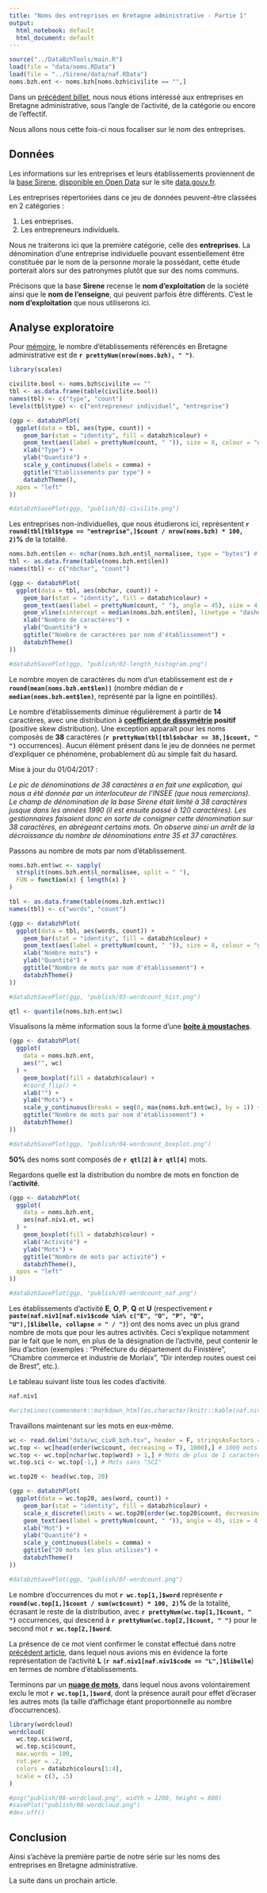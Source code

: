 ```yaml
---
title: "Noms des entreprises en Bretagne administrative - Partie 1"
output:
  html_notebook: default
  html_document: default
---
```


```r
source("../DataBzhTools/main.R")
load(file = "data/noms.RData")
load(file = "../Sirene/data/naf.RData")
noms.bzh.ent <- noms.bzh[noms.bzh$civilite == "",]
```

Dans un [précédent billet](http://data-bzh.fr/entreprises-bretagne-administrative/), nous nous étions intéressé aux entreprises en Bretagne administrative, sous l'angle de l'activité, de la catégorie ou encore de l'effectif.

Nous allons nous cette fois-ci nous focaliser sur le nom des entreprises.

## Données

Les informations sur les entreprises et leurs établissements proviennent de la [base Sirene](http://www.sirene.fr/), [disponible en Open Data](http://www.data.gouv.fr/fr/datasets/base-sirene-des-entreprises-et-de-leurs-etablissements-siren-siret/) sur le site [data.gouv.fr](http://www.data.gouv.fr/).

Les entreprises répertoriées dans ce jeu de données peuvent-être classées en 2 catégories :

1. Les entreprises.
2. Les entrepreneurs individuels.

Nous ne traiterons ici que la première catégorie, celle des **entreprises**. La dénomination d'une entreprise individuelle pouvant essentiellement être constituée par le nom de la personne morale la possédant, cette étude porterait alors sur des patronymes plutôt que sur des noms communs.

Précisons que la base **Sirene** recense le **nom d'exploitation** de la société ainsi que le **nom de l'enseigne**, qui peuvent parfois être différents. C'est le **nom d'exploitation** que nous utiliserons ici.

## Analyse exploratoire

Pour [mémoire](http://data-bzh.fr/entreprises-bretagne-administrative/), le nombre d’établissements référencés en Bretagne administrative est de **`r prettyNum(nrow(noms.bzh), " ")`**.

```r
library(scales)

civilite.bool <- noms.bzh$civilite == ""
tbl <- as.data.frame(table(civilite.bool))
names(tbl) <- c("type", "count")
levels(tbl$type) <- c("entrepreneur individuel", "entreprise")

(ggp <- databzhPlot(
  ggplot(data = tbl, aes(type, count)) +
    geom_bar(stat = "identity", fill = databzh$colour) +
    geom_text(aes(label = prettyNum(count, " ")), size = 8, colour = "grey50") +
    xlab("Type") +
    ylab("Quantité") +
    scale_y_continuous(labels = comma) +
    ggtitle("Etablissements par type") +
    databzhTheme(),
  xpos = "left"
))

#databzhSavePlot(ggp, "publish/01-civilite.png")
```

Les entreprises non-individuelles, que nous étudierons ici, représentent **`r round(tbl[tbl$type == "entreprise",]$count / nrow(noms.bzh) * 100, 2)`%** de la totalité.

```r
noms.bzh.ent$len <- nchar(noms.bzh.ent$l_normalisee, type = "bytes") # type = "bytes" pour les caractères Unicode
tbl <- as.data.frame(table(noms.bzh.ent$len))
names(tbl) <- c("nbchar", "count")

(ggp <- databzhPlot(
  ggplot(data = tbl, aes(nbchar, count)) +
    geom_bar(stat = "identity", fill = databzh$colour) +
    geom_text(aes(label = prettyNum(count, " "), angle = 45), size = 4, colour = "grey50") +
    geom_vline(xintercept = median(noms.bzh.ent$len), linetype = "dashed") +
    xlab("Nombre de caractères") +
    ylab("Quantité") +
    ggtitle("Nombre de caractères par nom d'établissement") +
    databzhTheme()
))

#databzhSavePlot(ggp, "publish/02-length_histogram.png")
```

Le nombre moyen de caractères du nom d'un établissement est de **`r round(mean(noms.bzh.ent$len))`** (nombre médian de **`r median(noms.bzh.ent$len)`**, représenté par la ligne en pointillés).

Le nombre d'établissements diminue régulièrement à partir de **14** caractères, avec une distribution à **[coefficient de dissymétrie](https://en.wikipedia.org/wiki/Skewness) positif** (positive skew distribution). Une exception apparaît pour les noms composés de **38** caractères (**`r prettyNum(tbl[tbl$nbchar == 38,]$count, " ")`** occurrences). Aucun élément présent dans le jeu de données ne permet d'expliquer ce phénomène, probablement dû au simple fait du hasard.

Mise à jour du 01/04/2017 :

*Le pic de dénominations de 38 caractères a en fait une explication, qui nous a été donnée par un interlocuteur de l'INSEE (que nous remercions). Le champ de dénomination de la base Sirene était limité à 38 caractères jusque dans les années 1990 (il est ensuite passé à 120 caractères). Les gestionnaires faisaient donc en sorte de consigner cette dénomination sur 38 caractères, en abrégeant certains mots. On observe ainsi un arrêt de la décroissance du nombre de dénominations entre 35 et 37 caractères.*

Passons au nombre de mots par nom d'établissement.

```r
noms.bzh.ent$wc <- sapply(
  strsplit(noms.bzh.ent$l_normalisee, split = " "),
  FUN = function(x) { length(x) }
)

tbl <- as.data.frame(table(noms.bzh.ent$wc))
names(tbl) <- c("words", "count")

(ggp <- databzhPlot(
  ggplot(data = tbl, aes(words, count)) +
    geom_bar(stat = "identity", fill = databzh$colour) +
    geom_text(aes(label = prettyNum(count, " ")), size = 8, colour = "grey50") +
    xlab("Nombre mots") +
    ylab("Quantité") +
    ggtitle("Nombre de mots par nom d'établissement") +
    databzhTheme()
))

#databzhSavePlot(ggp, "publish/03-wordcount_hist.png")
```

```r
qtl <- quantile(noms.bzh.ent$wc)
```

Visualisons la même information sous la forme d'une **[boite à moustaches](https://fr.wikipedia.org/wiki/Boîte_à_moustaches)**.

```r
(ggp <- databzhPlot(
  ggplot(
    data = noms.bzh.ent,
    aes("", wc)
  ) +
    geom_boxplot(fill = databzh$colour) +
    #coord_flip() +
    xlab("") +
    ylab("Mots") +
    scale_y_continuous(breaks = seq(0, max(noms.bzh.ent$wc), by = 1)) +
    ggtitle("Nombre de mots par nom d'établissement") +
    databzhTheme()
))

#databzhSavePlot(ggp, "publish/04-wordcount_boxplot.png")
```

**50%** des noms sont composés de **`r qtl[2]` à `r qtl[4]`** mots.

Regardons quelle est la distribution du nombre de mots en fonction de l'**activité**.

```r
(ggp <- databzhPlot(
  ggplot(
    data = noms.bzh.ent,
    aes(naf.niv1.et, wc)
  ) +
    geom_boxplot(fill = databzh$colour) +
    xlab("Activité") +
    ylab("Mots") +
    ggtitle("Nombre de mots par activité") +
    databzhTheme(),
  xpos = "left"
))

#databzhSavePlot(ggp, "publish/05-wordcount_naf.png")
```

Les établissements d'activité **E**, **O**, **P**, **Q** et **U** (respectivement **`r paste(naf.niv1[naf.niv1$code %in% c("E", "O", "P", "Q", "U"),]$libelle, collapse = " / ")`**) ont des noms avec un plus grand nombre de mots que pour les autres activités. Ceci s'explique notamment par le fait que le nom, en plus de la désignation de l'activité, peut contenir le lieu d'action (exemples : "Préfecture du département du Finistère", "Chambre commerce et industrie de Morlaix", "Dir interdep routes ouest cei de Brest", etc.).

Le tableau suivant liste tous les codes d'activité.

```r
naf.niv1

#writeLines(commonmark::markdown_html(as.character(knitr::kable(naf.niv1)), extensions = "table"), "publish/06-naf_niv1_codes.html")
```

Travaillons maintenant sur les mots en eux-même.

```r
wc <- read.delim("data/wc_civ0_bzh.tsv", header = F, stringsAsFactors = F, col.names = c("word", "count"))
wc.top <- wc[head(order(wc$count, decreasing = T), 1000),] # 1000 mots les plus utilisés
wc.top <- wc.top[nchar(wc.top$word) > 1,] # Mots de plus de 1 caractère
wc.top.sci <- wc.top[-1,] # Mots sans "SCI"
```

```r
wc.top20 <- head(wc.top, 20)

(ggp <- databzhPlot(
  ggplot(data = wc.top20, aes(word, count)) +
    geom_bar(stat = "identity", fill = databzh$colour) +
    scale_x_discrete(limits = wc.top20[order(wc.top20$count, decreasing = T),]$word) +
    geom_text(aes(label = prettyNum(count, " ")), angle = 45, size = 4, colour = "grey50", ) +
    xlab("Mot") +
    ylab("Quantité") +
    scale_y_continuous(labels = comma) +
    ggtitle("20 mots les plus utilisés") +
    databzhTheme()
))

#databzhSavePlot(ggp, "publish/07-wordcount.png")
```

Le nombre d’occurrences du mot **`r wc.top[1,]$word`** représente **`r round(wc.top[1,]$count / sum(wc$count) * 100, 2)`%** de la totalité, écrasant le reste de la distribution, avec **`r prettyNum(wc.top[1,]$count, " ")`** occurrences, qui descend à **`r prettyNum(wc.top[2,]$count, " ")`** pour le second mot **`r wc.top[2,]$word`**.

La présence de ce mot vient confirmer le constat effectué dans notre [précédent article](http://data-bzh.fr/entreprises-bretagne-administrative/), dans lequel nous avions mis en évidence la forte représentation de l’activité **L** (**`r naf.niv1[naf.niv1$code == "L",]$libelle`**) en termes de nombre d’établissements.

Terminons par un **[nuage de mots](https://fr.wikipedia.org/wiki/Nuage_de_mots-clés)**, dans lequel nous avons volontairement exclu le mot **`r wc.top[1,]$word`**, dont la présence aurait pour effet d'écraser les autres mots (la taille d'affichage étant proportionnelle au nombre d’occurrences).

```r
library(wordcloud)
wordcloud(
  wc.top.sci$word,
  wc.top.sci$count,
  max.words = 100,
  rot.per = .2,
  colors = databzh$colours[1:4],
  scale = c(3, .5)
)

#png("publish/08-wordcloud.png", width = 1200, height = 600)
#savePlot("publish/08-wordcloud.png")
#dev.off()
```

## Conclusion

Ainsi s'achève la première partie de notre série sur les noms des entreprises en Bretagne administrative.

La suite dans un prochain article.

